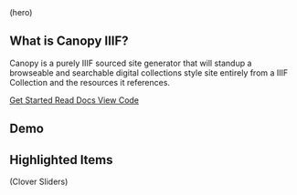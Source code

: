 <div className="w-full bg-slate-50 border-b border-slate-200">
  <div className="mx-auto max-w-content w-full px-4 py-10">
    <div className="text-slate-600">(hero)</div>
  </div>
</div>

## What is Canopy IIIF?

Canopy is a purely IIIF sourced site generator that will standup a browseable and searchable digital collections style site entirely from a IIIF Collection and the resources it references.

<div className="not-prose mt-4 space-x-2 space-y-2">
  <a
    href="/getting-started"
    className="inline-flex items-center px-4 py-2 rounded-md bg-brand-600 text-white hover:bg-brand-700 focus:outline-none focus:ring-2 focus:ring-brand-500"
  >
    Get Started
  </a>
  <a
    href="/docs"
    className="inline-flex items-center px-4 py-2 rounded-md border border-slate-300 text-slate-800 hover:bg-slate-50 focus:outline-none focus:ring-2 focus:ring-brand-500"
  >
    Read Docs
  </a>
  <a
    href="https://github.com/canopy-iiif"
    className="inline-flex items-center px-4 py-2 rounded-md border border-slate-300 text-slate-800 hover:bg-slate-50 focus:outline-none focus:ring-2 focus:ring-brand-500"
  >
    View Code
  </a>
</div>

## Demo

<Viewer iiifContent="https://api.dc.library.northwestern.edu/api/v2/works/7649ac35-2f93-46be-b963-7f3111cd0835?as=iiif" />

## Highlighted Items

(Clover Sliders)
